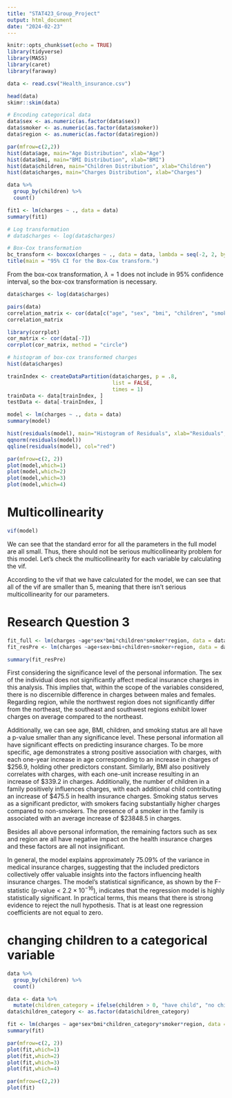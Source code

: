 ---
title: "STAT423_Group_Project"
output: html_document
date: "2024-02-23"
---

```{r setup, include=FALSE}
knitr::opts_chunk$set(echo = TRUE)
library(tidyverse)
library(MASS)
library(caret)
library(faraway)
```

```{r}
data <- read.csv("Health_insurance.csv")
```

```{r}
head(data)
skimr::skim(data)
```

```{r}
# Encoding categorical data
data$sex <- as.numeric(as.factor(data$sex))
data$smoker <- as.numeric(as.factor(data$smoker))
data$region <- as.numeric(as.factor(data$region))
```

```{r}
par(mfrow=c(2,2))
hist(data$age, main="Age Distribution", xlab="Age")
hist(data$bmi, main="BMI Distribution", xlab="BMI")
hist(data$children, main="Children Distribution", xlab="Children")
hist(data$charges, main="Charges Distribution", xlab="Charges")
```
```{r}
data %>%
  group_by(children) %>%
  count()
```

```{r}
fit1 <- lm(charges ~ ., data = data)
summary(fit1)
```

```{r}
# Log transformation
# data$charges <- log(data$charges)

# Box-Cox transformation
bc_transform <- boxcox(charges ~ ., data = data, lambda = seq(-2, 2, by=0.1))
title(main = "95% CI for the Box-Cox transform.")
```

From the box-cox transformation, $\lambda=1$ does not include in 95% confidence interval, so the box-cox transformation is necessary.


```{r}
data$charges <- log(data$charges)
```


```{r}
pairs(data)
correlation_matrix <- cor(data[c("age", "sex", "bmi", "children", "smoker", "region", "charges")])
correlation_matrix
```

```{r}
library(corrplot)
cor_matrix <- cor(data[-7])
corrplot(cor_matrix, method = "circle")
```


```{r}
# histogram of box-cox transformed charges
hist(data$charges)
```


```{r}
trainIndex <- createDataPartition(data$charges, p = .8, 
                                  list = FALSE, 
                                  times = 1)
trainData <- data[trainIndex, ]
testData <- data[-trainIndex, ]
```


```{r}
model <- lm(charges ~ ., data = data)
summary(model)
```

```{r}
hist(residuals(model), main="Histogram of Residuals", xlab="Residuals", breaks=30)
qqnorm(residuals(model))
qqline(residuals(model), col="red")
```
```{r}
par(mfrow=c(2, 2))
plot(model,which=1)
plot(model,which=2)
plot(model,which=3)
plot(model,which=4)
```
# Multicollinearity

```{r}
vif(model)
```
We can see that the standard error for all the parameters in the full model are all small. Thus, there should not be serious multicollinearity
problem for this model. Let's check the multicollinearity for each variable by calculating the vif.

According to the vif that we have calculated for the model, we can see that all of the vif are smaller than 5, meaning that there isn't serious multicollinearity for our parameters. 


# Research Question 3

```{r, echo = F}
fit_full <- lm(charges ~age*sex*bmi*children*smoker*region, data = data)
fit_resPre <- lm(charges ~age+sex+bmi+children+smoker+region, data = data)

summary(fit_resPre)
```

First considering the significance level of the personal information. The sex of the individual does not significantly affect medical insurance charges in this analysis. This implies that, within the scope of the variables considered, there is no discernible difference in charges between males and females. Regarding region, while the northwest region does not significantly differ from the northeast, the southeast and southwest regions exhibit lower charges on average compared to the northeast.

Additionally, we can see age, BMI, children, and smoking status are all have a p-value smaller than any significance level. These personal information all have significant effects on predicting insurance charges. To be more specific, age demonstrates a strong positive association with charges, with each one-year increase in age corresponding to an increase in charges of $\$256.9$, holding other predictors constant. Similarly, BMI also positively correlates with charges, with each one-unit increase resulting in an increase of $\$339.2$ in charges. Additionally, the number of children in a family positively influences charges, with each additional child contributing an increase of $\$475.5$ in health insurance charges. Smoking status serves as a significant predictor, with smokers facing substantially higher charges compared to non-smokers. The presence of a smoker in the family is associated with an average increase of $\$23848.5$ in charges. 

Besides all above personal information, the remaining factors such as sex and region are all have negative impact on the health insurance charges and these factors are all not insignificant.

In general, the model explains approximately 75.09\% of the variance in medical insurance charges, suggesting that the included predictors collectively offer valuable insights into the factors influencing health insurance charges. The model's statistical significance, as shown by the F-statistic (p-value < $2.2 \times 10^{-16}$), indicates that the regression model is highly statistically significant. In practical terms, this means that there is strong evidence to reject the null hypothesis. That is at least one regression coefficients are not equal to zero.


# changing children to a categorical variable

```{r}
data %>%
  group_by(children) %>%
  count()
```

```{r}
data <- data %>%
  mutate(children_category = ifelse(children > 0, "have child", "no child"))
data$children_category <- as.factor(data$children_category)
```

```{r}
fit <- lm(charges ~ age*sex*bmi*children_category*smoker*region, data = data)
summary(fit)
```
```{r}
par(mfrow=c(2, 2))
plot(fit,which=1)
plot(fit,which=2)
plot(fit,which=3)
plot(fit,which=4)
```
```{r}
par(mfrow=c(2,2))
plot(fit)
```


